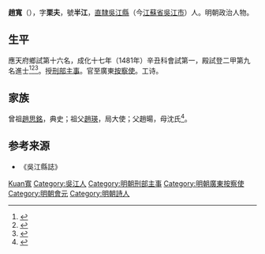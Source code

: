 {{明清人物信息框
| 姓名 = 趙寬
| 原名 =
| 圖片名稱= 趙寬.jpg
| 圖片大小 = 200px
| 圖片說明 = 《滄浪亭五百名賢像》之趙寬石刻像
| 最高職務 = 廣東按察使
| 國家 = 大明
| 爵位 =
| 籍貫 = [[南直隶|直隸]][[吳江縣|吳江縣]]
| 族裔 = 漢族
| 字號 = 字栗夫，號半江
| 諡號 = 
| 出生日期 = [[天顺_(明朝)|天順]]元年（1457年）
| 出生地點 = [[南直隶|直隸]][[吳江縣|吳江縣]]
| 逝世日期 = [[弘治_(明朝)|弘治]]十八年（1505年）
| 逝世地點 = [[南直隶|直隸]][[吳江縣|吳江縣]]
| 墓葬 =
| 配偶 =
| 親屬 = 
| 出身 = 
*成化十七年（1481年）辛丑科進士出身
| 經歷 = 
| 著作 =
}}

'''趙寬'''（{{bd|1457年||1505年||Zhao趙}}），字'''栗夫'''，號'''半江'''，[[南直隸|直隸]][[吳江縣|吳江縣]]（今[[江蘇省|江蘇省]][[吳江市|吳江市]]）人。明朝政治人物。

==生平==
應天府鄉試第十六名，成化十七年（1481年）辛丑科會試第一，殿試登二甲第九名進士<ref>{{Cite book|title=《[[皇明贡举考|皇明贡举考]]》卷五|last=（明）[[张朝瑞|张朝瑞]]|first=|publisher=《续修四库全书》史部第828册|year=|isbn=|location=|pages=}}</ref><ref>{{Cite book|title=贡举志五种 上|last=鲁小俊，江俊伟著|first=|publisher=武汉：武汉大学出版社|year=2009|isbn=978-7-307-07043-1|location=|pages=254-256}}</ref><ref>{{Cite book|title=近代中国史料丛刊续辑 785-790 明清进士题名录索引 1-6|last=朱保炯，谢沛霖|first=|publisher=文海出版社|year=1981|isbn=|location=台湾|pages=2473-2475}}</ref>。授[[刑部|刑部]][[主事|主事]]。官至廣東[[按察使|按察使]]。工诗。

==家族==
曾祖[[趙思銘|趙思銘]]，典史；祖父[[趙瑛|趙瑛]]，局大使；父趙暘，母沈氏<ref>{{Cite book|title=天一阁藏明代科举录选刊 登科录 点校本|last=龚延明主编|first=|publisher=宁波出版社|year=2016|isbn=978-7-5526-2320-8|location=宁波|pages=|quote=《天一閣藏明代科舉錄選刊.登科錄》之《成化十七年進士登科錄》}}</ref>。

==参考来源==
{{reflist}}
*《吳江縣誌》

{{成化十七年辛丑科殿試金榜}}

{{Authority control}}

{{DEFAULTSORT:Zhao趙}}
[[Category:趙姓|Kuan寬]]
[[Category:吳江人|Category:吳江人]]
[[Category:明朝刑部主事|Category:明朝刑部主事]]
[[Category:明朝廣東按察使|Category:明朝廣東按察使]]
[[Category:明朝會元|Category:明朝會元]]
[[Category:明朝詩人|Category:明朝詩人]]